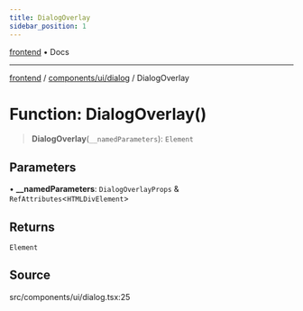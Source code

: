 ```yaml
---
title: DialogOverlay
sidebar_position: 1
---
```


[frontend](../../../..) • Docs

***

[frontend](../../../..) / [components/ui/dialog](..) / DialogOverlay

# Function: DialogOverlay()

> **DialogOverlay**(`__namedParameters`): `Element`

## Parameters

• **\_\_namedParameters**: `DialogOverlayProps` & `RefAttributes`\<`HTMLDivElement`\>

## Returns

`Element`

## Source

src/components/ui/dialog.tsx:25
